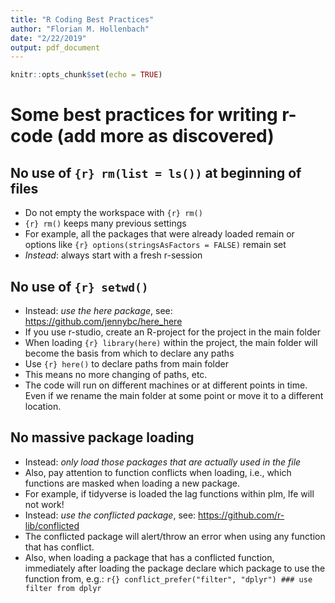```yaml
---
title: "R Coding Best Practices"
author: "Florian M. Hollenbach"
date: "2/22/2019"
output: pdf_document
---
```


```r
knitr::opts_chunk$set(echo = TRUE)
```

# Some best practices for writing r-code (add more as discovered)

## No use of ```{r} rm(list = ls()) ``` at beginning of files
- Do not empty the workspace with ```{r} rm()```
- ```{r} rm()``` keeps many previous settings 
- For example, all the packages that were already loaded remain or options like ```{r} options(stringsAsFactors = FALSE)``` remain set
- *Instead*: always start with a fresh r-session


## No use of ```{r} setwd() ```

- Instead: *use the here package*, see: [https://github.com/jennybc/here_here](https://github.com/jennybc/here_here)
- If you use r-studio, create an R-project for the project in the main folder
- When loading ```{r} library(here)``` within the project, the main folder will become the basis from which to declare any paths
- Use ```{r} here()``` to declare paths from main folder
- This means no more changing of paths, etc. 
- The code will run on different machines or at different points in time. Even if we rename the main folder at some point or move it to a different location.

## No massive package loading
- Instead: *only load those packages that are actually used in the file*
- Also, pay attention to function conflicts when loading, i.e., which functions are masked when loading a new package.
- For example, if tidyverse is loaded the lag functions within plm, lfe will not work!
- Instead: *use the conflicted package*,  see: [https://github.com/r-lib/conflicted](https://github.com/r-lib/conflicted)
- The conflicted package will alert/throw an error when using any function that has conflict.
- Also, when loading a package that has a conflicted function, immediately after loading the package declare which package to use the function from, e.g.: ```r{} conflict_prefer("filter", "dplyr") ### use filter from dplyr```
  